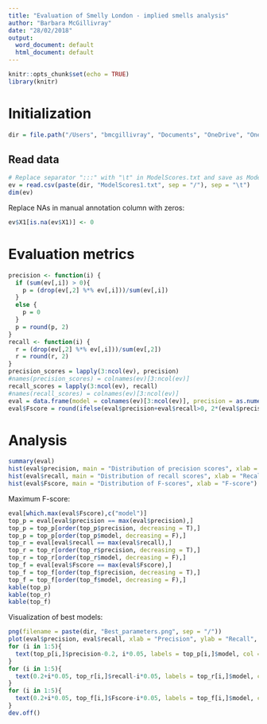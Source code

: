 ```yaml
---
title: "Evaluation of Smelly London - implied smells analysis"
author: "Barbara McGillivray"
date: "28/02/2018"
output:
  word_document: default
  html_document: default
---
```


```r
knitr::opts_chunk$set(echo = TRUE)
library(knitr)
```

# Initialization

```r
dir = file.path("/Users", "bmcgillivray", "Documents", "OneDrive", "OneDrive - The Alan Turing Institute", "Research", "Smelly_London", "evaluation", fsep = "/")
```

## Read data

```r
# Replace separator ":::" with "\t" in ModelScores.txt and save as ModelScores1.txt
ev = read.csv(paste(dir, "ModelScores1.txt", sep = "/"), sep = "\t")
dim(ev)
```

Replace NAs in manual annotation column with zeros:

```r
ev$X1[is.na(ev$X1)] <- 0
```


# Evaluation metrics

```r
precision <- function(i) {
  if (sum(ev[,i]) > 0){
    p = (drop(ev[,2] %*% ev[,i]))/sum(ev[,i])
  }
  else {
    p = 0
  }
  p = round(p, 2)
}
recall <- function(i) {
  r = (drop(ev[,2] %*% ev[,i]))/sum(ev[,2])
  r = round(r, 2)
}
precision_scores = lapply(3:ncol(ev), precision)
#names(precision_scores) = colnames(ev)[3:ncol(ev)]
recall_scores = lapply(3:ncol(ev), recall)
#names(recall_scores) = colnames(ev)[3:ncol(ev)]
eval = data.frame(model = colnames(ev)[3:ncol(ev)], precision = as.numeric(precision_scores), recall = as.numeric(recall_scores))
eval$Fscore = round(ifelse(eval$precision+eval$recall>0, 2*(eval$precision*eval$recall)/(eval$precision+eval$recall), 0), 2)
```

# Analysis

```r
summary(eval)
hist(eval$precision, main = "Distribution of precision scores", xlab = "Precision")
hist(eval$recall, main = "Distribution of recall scores", xlab = "Recall")
hist(eval$Fscore, main = "Distribution of F-scores", xlab = "F-score")
```

Maximum F-score:

```r
eval[which.max(eval$Fscore),c("model")]
top_p = eval[eval$precision == max(eval$precision),]
top_p = top_p[order(top_p$precision, decreasing = T),]
top_p = top_p[order(top_p$model, decreasing = F),]
top_r = eval[eval$recall == max(eval$recall),]
top_r = top_r[order(top_r$precision, decreasing = T),]
top_r = top_r[order(top_r$model, decreasing = F),]
top_f = eval[eval$Fscore == max(eval$Fscore),]
top_f = top_f[order(top_f$precision, decreasing = T),]
top_f = top_f[order(top_f$model, decreasing = F),]
kable(top_p)
kable(top_r)
kable(top_f)
```

Visualization of best models:

```r
png(filename = paste(dir, "Best_parameters.png", sep = "/"))
plot(eval$precision, eval$recall, xlab = "Precision", ylab = "Recall", main = "Best parameter combination", col = "gray")
for (i in 1:5){
  text(top_p[i,]$precision-0.2, i*0.05, labels = top_p[i,]$model, col = "red")
}
for (i in 1:5){
  text(0.2+i*0.05, top_r[i,]$recall-i*0.05, labels = top_r[i,]$model, col = "blue")
}
for (i in 1:5){
  text(0.2+i*0.05, top_f[i,]$Fscore-i*0.05, labels = top_f[i,]$model, col = "green")
}
dev.off()
```


